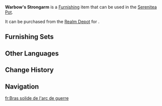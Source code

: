 {{Furnishing Infobox
|id             = 372351
|image          = Item Warbow's Strongarm.png
|category       = Landform
|subcategory    = Tree
|quality        = 3
|adeptal_energy = 20
|load           = 100
|reduced_load   = 100
|description    = In Natlan, trees tend not to be named for their appearance, but according to the ways in which their wood is normally used.<br>When crafting a high-quality longbow, one must ensure that the wood is both flexible and strong. Only trees with straight and dense grains, moderately hard cores, and of a sufficient age will do the job. Trees of this caliber, however, are exceedingly rare &mdash; hence why the Speaker's Chamber strictly oversees and regulates their use.
|mention        = <!--Character 1;Character2 -->
|interaction    = 
|blueprint      = 
|source1        = [[Realm Depot]]
}}
'''Warbow's Strongarm''' is a [[Furnishing]] item that can be used in the [[Serenitea Pot]].

It can be purchased from the [[Realm Depot]] for {{Item|Realm Currency|30|x=80}}.

==Furnishing Sets==
{{Craft Usage}}

==Other Languages==
{{Other Languages
|en       = Warbow's Strongarm
|zhs      = 「战弓的硬臂」
|zhs_rm   = 
|zht      = 「戰弓的硬臂」
|zht_rm   = 
|zh_tl    = 
|ja       = 「戦弓の剛腕」
|ja_rm    = 
|ja_tl    = 
|ko       = 「전투 활의 장력」
|ko_tl    = 
|es       = Brazo sólido de arco de guerra
|es_tl    = Solid Warbow Arm
|fr       = Bras solide de l'arc de guerre
|fr_tl    = Warbow's Strong Arm
|ru       = Твёрдая рука лука
|ru_tl    = 
|th       = "แขนกล้าแกร่งแห่งธนูสงคราม"
|th_rm    = 
|th_tl    = 
|vi       = Tay Cứng Của Cung Chiến
|vi_tl    = 
|de       = „Wurfarm des Langbogens“
|de_tl    = 
|id       = Lengan Kokoh Busur Perang
|id_tl    = 
|pt       = Braço Forte do Arco de Guerra
|pt_tl    = 
|tr       = Savaş Yayının Kudretli Kolu
|tr_tl    = 
|it       = Disciplina dell'arco da guerra
|it_tl    = 
}}

==Change History==
{{Change History|5.3}}

==Navigation==
{{Furnishing Navbox|exterior}}

[[fr:Bras solide de l'arc de guerre]]
